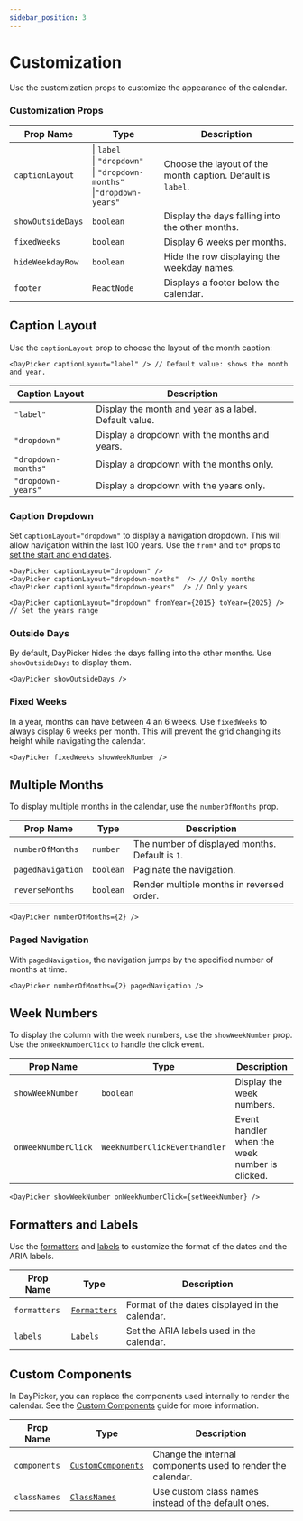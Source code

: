 ```yaml
---
sidebar_position: 3
---
```


# Customization

Use the customization props to customize the appearance of the calendar.

### Customization Props

| Prop Name         | Type                                                                                  | Description                                                 |
| ----------------- | ------------------------------------------------------------------------------------- | ----------------------------------------------------------- |
| `captionLayout`   | \| `label`<br/> \| `"dropdown"`<br/> \| `"dropdown-months"`<br/> \|`"dropdown-years"` | Choose the layout of the month caption. Default is `label`. |
| `showOutsideDays` | `boolean`                                                                             | Display the days falling into the other months.             |
| `fixedWeeks`      | `boolean`                                                                             | Display 6 weeks per months.                                 |
| `hideWeekdayRow`  | `boolean`                                                                             | Hide the row displaying the weekday names.                  |
| `footer`          | `ReactNode`                                                                           | Displays a footer below the calendar.                       |

## Caption Layout

Use the `captionLayout` prop to choose the layout of the month caption:

```tsx
<DayPicker captionLayout="label" /> // Default value: shows the month and year.
```

| Caption Layout      | Description                                           |
| ------------------- | ----------------------------------------------------- |
| `"label"`           | Display the month and year as a label. Default value. |
| `"dropdown"`        | Display a dropdown with the months and years.         |
| `"dropdown-months"` | Display a dropdown with the months only.              |
| `"dropdown-years"`  | Display a dropdown with the years only.               |

### Caption Dropdown

Set `captionLayout="dropdown"` to display a navigation dropdown. This will allow navigation within the last 100 years. Use the `from*` and `to*` props to [set the start and end dates](./navigation.mdx#start-and-end-dates).

```tsx
<DayPicker captionLayout="dropdown" />
<DayPicker captionLayout="dropdown-months"  /> // Only months
<DayPicker captionLayout="dropdown-years"  /> // Only years

<DayPicker captionLayout="dropdown" fromYear={2015} toYear={2025} /> // Set the years range
```

<BrowserWindow>
  <Examples.Dropdown />
</BrowserWindow>

### Outside Days

By default, DayPicker hides the days falling into the other months. Use `showOutsideDays` to display them.

```tsx
<DayPicker showOutsideDays />
```

<BrowserWindow>
  <Examples.OutsideDays />
</BrowserWindow>

### Fixed Weeks

In a year, months can have between 4 an 6 weeks. Use `fixedWeeks` to always display 6 weeks per month. This will prevent the grid changing its height while navigating the calendar.

```tsx
<DayPicker fixedWeeks showWeekNumber />
```

<BrowserWindow>
  <Examples.FixedWeeks />
</BrowserWindow>

## Multiple Months

To display multiple months in the calendar, use the `numberOfMonths` prop.

| Prop Name         | Type      | Description                                     |
| ----------------- | --------- | ----------------------------------------------- |
| `numberOfMonths`  | `number`  | The number of displayed months. Default is `1`. |
| `pagedNavigation` | `boolean` | Paginate the navigation.                        |
| `reverseMonths`   | `boolean` | Render multiple months in reversed order.       |

```tsx
<DayPicker numberOfMonths={2} />
```

<BrowserWindow>
  <Examples.MultipleMonths />
</BrowserWindow>

### Paged Navigation

With `pagedNavigation`, the navigation jumps by the specified number of months at time.

```tsx
<DayPicker numberOfMonths={2} pagedNavigation />
```

<BrowserWindow>
  <Examples.MultipleMonthsPaged />
</BrowserWindow>

## Week Numbers

To display the column with the week numbers, use the `showWeekNumber` prop. Use the `onWeekNumberClick` to handle the click event.

| Prop Name           | Type                          | Description                                    |
| ------------------- | ----------------------------- | ---------------------------------------------- |
| `showWeekNumber`    | `boolean`                     | Display the week numbers.                      |
| `onWeekNumberClick` | `WeekNumberClickEventHandler` | Event handler when the week number is clicked. |

```tsx
<DayPicker showWeekNumber onWeekNumberClick={setWeekNumber} />
```

<BrowserWindow>
  <Examples.Weeknumber />
</BrowserWindow>

## Formatters and Labels

Use the [formatters](./localization.mdx#formatters) and [labels](./localization.mdx#labels) to customize the format of the dates and the ARIA labels.

| Prop Name    | Type                                              | Description                                    |
| ------------ | ------------------------------------------------- | ---------------------------------------------- |
| `formatters` | [`Formatters`](../api/type-aliases/Formatters.md) | Format of the dates displayed in the calendar. |
| `labels`     | [`Labels`](../api/type-aliases/Labels.md)         | Set the ARIA labels used in the calendar.      |

## Custom Components

In DayPicker, you can replace the components used internally to render the calendar. See the [Custom Components](../advanced-guides/custom-components.mdx) guide for more information.

| Prop Name    | Type                                                          | Description                                                 |
| ------------ | ------------------------------------------------------------- | ----------------------------------------------------------- |
| `components` | [`CustomComponents`](../api/type-aliases/CustomComponents.md) | Change the internal components used to render the calendar. |
| `classNames` | [`ClassNames`](../api/type-aliases/ClassNames.md)             | Use custom class names instead of the default ones.         |
